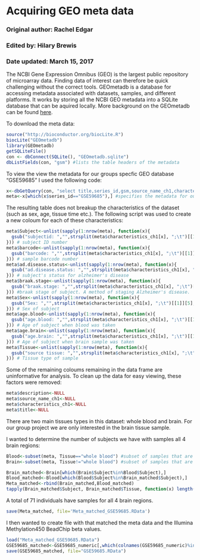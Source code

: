 Acquiring GEO meta data
==================================

### Original author: Rachel Edgar
### Edited by: Hilary Brewis
### Date updated: March 15, 2017

The NCBI Gene Expression Omnibus (GEO) is the largest public repository of microarray data. Finding data of interest can therefore be quick challenging without the correct tools. GEOmetadb is a database for accessing metadata associated with datasets, samples, and different platforms. It works by storing all the NCBI GEO metadata into a SQLite database that can be aquired locally. More background on the GEOmetadb can be found [here](https://www.bioconductor.org/packages/devel/bioc/manuals/GEOmetadb/man/GEOmetadb.pdf). 

To download the meta data:

```r
source("http://bioconductor.org/biocLite.R")
biocLite("GEOmetadb")
library(GEOmetadb)
getSQLiteFile()
con <- dbConnect(SQLite(), "GEOmetadb.sqlite")
dbListFields(con, "gsm") #lists the table headers of the metadata
```

To view the view the metadata for our groups specfic GEO database "GSE59685" I used the following code:

```r
x<-dbGetQuery(con, "select title,series_id,gsm,source_name_ch1,characteristics_ch1 from gsm where gpl='GPL13534'") #specifies which table headers are associated with our dataset. GPL13534 is the accession number for the platfrom used to generate the data (Illumina HumanMethylation450 BeadChip)
meta<-x[which(x$series_id=="GSE59685"),] #specifies the metadata for our dataset.
```

The resulting table does not breakup the characteristics of the dataset (such as sex, age, tissue time etc.). The following script was used to create a new coloum for each of these characteristics:

```r
meta$Subject<-unlist(sapply(1:nrow(meta), function(x){
  gsub("subjectid: ","",strsplit(meta$characteristics_ch1[x], ";\t")[[1]][1], fixed = T) 
})) # subject ID number
meta$barcode<-unlist(sapply(1:nrow(meta), function(x){
  gsub("barcode: ","",strsplit(meta$characteristics_ch1[x], ";\t")[[1]][2], fixed = T) 
})) # sample barcode number
meta$ad.disease.status<-unlist(sapply(1:nrow(meta), function(x){
  gsub("ad.disease.status: ","",strsplit(meta$characteristics_ch1[x], ";\t")[[1]][3], fixed = T) 
})) # subject's status for alzheimer's disease
meta$braak.stage<-unlist(sapply(1:nrow(meta), function(x){
  gsub("braak.stage: ","",strsplit(meta$characteristics_ch1[x], ";\t")[[1]][4], fixed = T) # always field 2
})) #braak stage of subject. A method of staging Alzheimer's disease.
meta$Sex<-unlist(sapply(1:nrow(meta), function(x){
  gsub("Sex: ","",strsplit(meta$characteristics_ch1[x], ";\t")[[1]][5], fixed = T) 
})) # Sex of subject
meta$age.blood<-unlist(sapply(1:nrow(meta), function(x){
  gsub("age.blood: ","",strsplit(meta$characteristics_ch1[x], ";\t")[[1]][6], fixed = T) 
})) # Age of subject when blood was taken
meta$age.brain<-unlist(sapply(1:nrow(meta), function(x){
  gsub("age.brain: ","",strsplit(meta$characteristics_ch1[x], ";\t")[[1]][7], fixed = T) 
})) # Age of subject when brain sample was taken
meta$Tissue<-unlist(sapply(1:nrow(meta), function(x){
  gsub("source tissue: ","",strsplit(meta$characteristics_ch1[x], ";\t")[[1]][8], fixed = T) 
})) # Tissue type of sample
```

Some of the remaining coloums remaining in the data frame are uninformative for analysis. To clean up the data for easy viewing, these factors were removed:

```r
meta$description<-NULL
meta$source_name_ch1<-NULL
meta$characteristics_ch1<-NULL
meta$title<-NULL
```

There are two main tissues types in this dataset: whole blood and brain. For our group project we are only interested in the brain tissue sample. 

I wanted to determine the number of subjects we have with samples all 4 brain regions:

```r
Blood<-subset(meta, Tissue=="whole blood") #subset of samples that are blood
Brain<-subset(meta, Tissue!="whole blood") #subset of samples that are brain

Brain_matched<-Brain[which(Brain$Subject%in%Blood$Subject),]
Blood_matched<-Blood[which(Blood$Subject%in%Brain_matched$Subject),]
Meta_matched<-rbind(Brain_matched,Blood_matched)
tapply(Brain_matched$Subject, Brain_matched$Tissue, function(x) length(unique(x))) 
```

A total of 71 individuals have samples for all 4 brain regions. 

```r
save(Meta_matched, file='Meta_matched_GSE59685.RData')
```

I then wanted to create file with that matched the meta data and the Illumina Methylation450 BeadChip beta values. 
```r
load("Meta_matched_GSE59685.RData")
GSE59685_matched<-GSE59685_numeric[,which(colnames(GSE59685_numeric)%in%Meta_matched$gsm)]
save(GSE59685_matched, file="GSE59685.RData")
```

